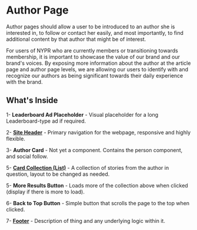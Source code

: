 
<Meta title="Components/Templates/List Pages/Author Page"/>

# Author Page

Author pages should allow a user to be introduced to an author she is interested in, to follow or contact her easily, and most importantly, to find additional content by that author that might be of interest.

For users of NYPR who are currently members or transitioning towards membership, it is important to showcase the value of our brand and our brand's voices. By exposing more information about the author at the article page and author page levels, we are allowing our users to identify with and recognize our authors as being significant towards their daily experience with the brand.

## What's Inside


1- **Leaderboard Ad Placeholder** - Visual placeholder for a long Leaderboard-type ad if required.

2- **[Site Header]()** - Primary navigation for the webpage, responsive and highly flexible.

3- **Author Card** - Not yet a component. Contains the person component, and social follow.

5- **[Card Collection (List)](https://storybook.nypr.digital/latest/index.html?path=/docs/components-organisms-card-collection--right-rail)** - A collection of stories from the author in question, layout to be changed as needed.

5- **More Results Button** - Loads more of the collection above when clicked (display if there is more to load).

6- **Back to Top Button** - Simple button that scrolls the page to the top when clicked.

7- **[Footer](https://storybook.nypr.digital/latest/index.html?path=/docs/components-organisms-footer--footer-config-1)** - Description of thing and any underlying logic within it.


